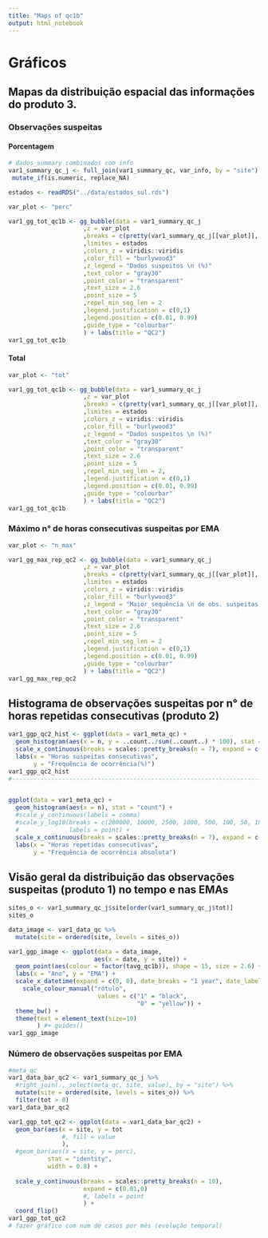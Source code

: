 ```yaml
---
title: "Maps of qc1b"
output: html_notebook
---
```


################################################################################

# Gráficos

## Mapas da distribuição espacial das informações do produto 3.

### Observações suspeitas

#### Porcentagem

```r
# dados_summary combinados com info
var1_summary_qc_j <- full_join(var1_summary_qc, var_info, by = "site") %>%
 mutate_if(is.numeric, replace_NA)

estados <- readRDS("../data/estados_sul.rds")

var_plot <- "perc"

var1_gg_tot_qc1b <- gg_bubble(data = var1_summary_qc_j
                     ,z = var_plot
                     ,breaks = c(pretty(var1_summary_qc_j[[var_plot]], n = 6))
                     ,limites = estados
                     ,colors_z = viridis::viridis
                     ,color_fill = "burlywood3"
                     ,z_legend = "Dados suspeitos \n (%)"
                     ,text_color = "gray30"
                     ,point_color = "transparent"
                     ,text_size = 2.6
                     ,point_size = 5
                     ,repel_min_seg_len = 2
                     ,legend.justification = c(0,1) 
                     ,legend.position = c(0.01, 0.99)
                     ,guide_type = "colourbar"
                     ) + labs(title = "QC2")
var1_gg_tot_qc1b
```


#### Total

```r
var_plot <- "tot"

var1_gg_tot_qc1b <- gg_bubble(data = var1_summary_qc_j
                     ,z = var_plot
                     ,breaks = c(pretty(var1_summary_qc_j[[var_plot]], n = 6))
                     ,limites = estados
                     ,colors_z = viridis::viridis
                     ,color_fill = "burlywood3"
                     ,z_legend = "Dados suspeitos \n (%)"
                     ,text_color = "gray30"
                     ,point_color = "transparent"
                     ,text_size = 2.6
                     ,point_size = 5
                     ,repel_min_seg_len = 2,
                     ,legend.justification = c(0,1) 
                     ,legend.position = c(0.01, 0.99)
                     ,guide_type = "colourbar"
                     ) + labs(title = "QC2")
var1_gg_tot_qc1b
```


### Máximo n° de horas consecutivas suspeitas por EMA

```r
var_plot <- "n_max"

var1_gg_max_rep_qc2 <- gg_bubble(data = var1_summary_qc_j
                     ,z = var_plot
                     ,breaks = c(pretty(var1_summary_qc_j[[var_plot]], n = 11))
                     ,limites = estados
                     ,colors_z = viridis::viridis
                     ,color_fill = "burlywood3"
                     ,z_legend = "Maior sequência \n de obs. suspeitas (%)"
                     ,text_color = "gray30"
                     ,point_color = "transparent"
                     ,text_size = 2.6
                     ,point_size = 5
                     ,repel_min_seg_len = 2
                     ,legend.justification = c(0,1) 
                     ,legend.position = c(0.01, 0.99)
                     ,guide_type = "colourbar"
                     ) + labs(title = "QC2")
var1_gg_max_rep_qc2
```

## Histograma de observações suspeitas por n° de horas repetidas consecutivas (produto 2)

```r
var1_ggp_qc2_hist <- ggplot(data = var1_meta_qc) +
  geom_histogram(aes(x = n, y = ..count../sum(..count..) * 100), stat = "count") +
  scale_x_continuous(breaks = scales::pretty_breaks(n = 7), expand = c(0.01,0)) +
  labs(x = "Horas suspeitas consecutivas",
       y = "Frequência de ocorrência(%)") 
var1_ggp_qc2_hist 
#-------------------------------------------------------------------------------


ggplot(data = var1_meta_qc) +
  geom_histogram(aes(x = n), stat = "count") +
  #scale_y_continuous(labels = comma)
  #scale_y_log10(breaks = c(200000, 10000, 2500, 1000, 500, 100, 50, 10,1),
  #              labels = point) +
  scale_x_continuous(breaks = scales::pretty_breaks(n = 7), expand = c(0.01,0)) +
  labs(x = "Horas repetidas consecutivas",
       y = "Frequência de ocorrência absoluta")
```


## Visão geral da distribuição das observações suspeitas (produto 1) no tempo e nas EMAs

```r
sites_o <- var1_summary_qc_j$site[order(var1_summary_qc_j$tot)]
sites_o

data_image <- var1_data_qc %>%
  mutate(site = ordered(site, levels = sites_o))

var1_ggp_image <- ggplot(data = data_image,
                        aes(x = date, y = site)) +
  geom_point(aes(colour = factor(tavg_qc1b)), shape = 15, size = 2.6) + 
  labs(x = "Ano", y = "EMA") +
  scale_x_datetime(expand = c(0, 0), date_breaks = "1 year", date_labels = "%Y") +
    scale_colour_manual("rótulo",
                         values = c("1" = "black", 
                                    "0" = "yellow")) +
  theme_bw() +
  theme(text = element_text(size=10)
        ) #+ guides()
var1_ggp_image
```



### Número de observações suspeitas por EMA

```r
#meta_qc
var1_data_bar_qc2 <- var1_summary_qc_j %>% 
  #right_join(., select(meta_qc, site, value), by = "site") %>%
  mutate(site = ordered(site, levels = sites_o)) %>% 
  filter(tot > 0)
var1_data_bar_qc2

var1_ggp_tot_qc2 <- ggplot(data = var1_data_bar_qc2) +
  geom_bar(aes(x = site, y = tot
               #, fill = value
               ),
  #geom_bar(aes(x = site, y = perc),
           stat = "identity",
           width = 0.8) +
  
  scale_y_continuous(breaks = scales::pretty_breaks(n = 10), 
                     expand = c(0.01,0)
                     #, labels = point
                     ) +
  coord_flip() 
var1_ggp_tot_qc2
# fazer gráfico com num de casos por mês (evolução temporal)
```
